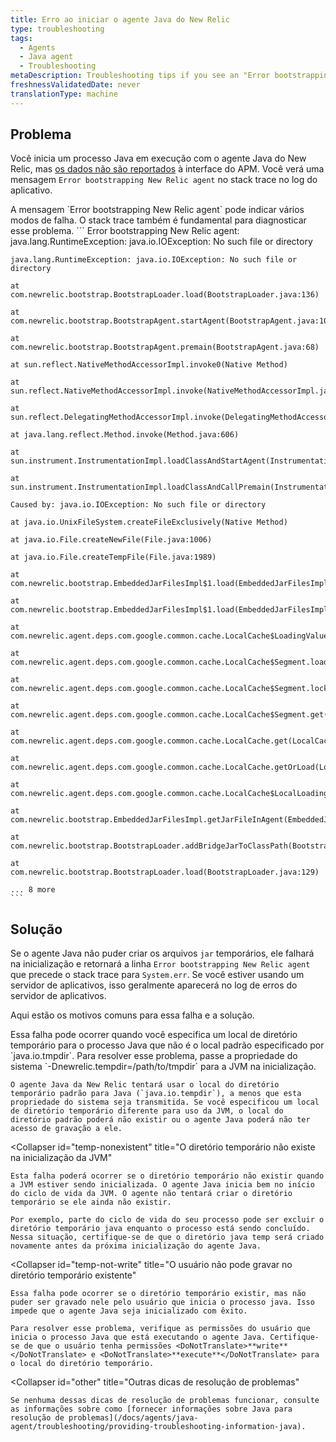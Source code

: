 ```yaml
---
title: Erro ao iniciar o agente Java do New Relic
type: troubleshooting
tags:
  - Agents
  - Java agent
  - Troubleshooting
metaDescription: Troubleshooting tips if you see an "Error bootstrapping New Relic agent" message with your Java app.
freshnessValidatedDate: never
translationType: machine
---
```


## Problema

Você inicia um processo Java em execução com o agente Java do New Relic, mas [os dados não são reportados](/docs/agents/java-agent/troubleshooting/no-data-appears-java) à interface do APM. Você verá uma mensagem `Error bootstrapping New Relic agent` no stack trace no log do aplicativo.

<Callout variant="important">
  A mensagem `Error bootstrapping New Relic agent` pode indicar vários modos de falha. O stack trace também é fundamental para diagnosticar esse problema.
</Callout>

<CollapserGroup>
  <Collapser
    id="stack-trace-example"
    title="Exemplo stack trace ao iniciar o agente Java"
  >
    ```
    Error bootstrapping New Relic agent: java.lang.RuntimeException: java.io.IOException: No such file or directory

    java.lang.RuntimeException: java.io.IOException: No such file or directory

    at com.newrelic.bootstrap.BootstrapLoader.load(BootstrapLoader.java:136)

    at com.newrelic.bootstrap.BootstrapAgent.startAgent(BootstrapAgent.java:100)

    at com.newrelic.bootstrap.BootstrapAgent.premain(BootstrapAgent.java:68)

    at sun.reflect.NativeMethodAccessorImpl.invoke0(Native Method)

    at sun.reflect.NativeMethodAccessorImpl.invoke(NativeMethodAccessorImpl.java:57)

    at sun.reflect.DelegatingMethodAccessorImpl.invoke(DelegatingMethodAccessorImpl.java:43)

    at java.lang.reflect.Method.invoke(Method.java:606)

    at sun.instrument.InstrumentationImpl.loadClassAndStartAgent(InstrumentationImpl.java:382)

    at sun.instrument.InstrumentationImpl.loadClassAndCallPremain(InstrumentationImpl.java:397)

    Caused by: java.io.IOException: No such file or directory

    at java.io.UnixFileSystem.createFileExclusively(Native Method)

    at java.io.File.createNewFile(File.java:1006)

    at java.io.File.createTempFile(File.java:1989)

    at com.newrelic.bootstrap.EmbeddedJarFilesImpl$1.load(EmbeddedJarFilesImpl.java:36)

    at com.newrelic.bootstrap.EmbeddedJarFilesImpl$1.load(EmbeddedJarFilesImpl.java:26)

    at com.newrelic.agent.deps.com.google.common.cache.LocalCache$LoadingValueReference.loadFuture(LocalCache.java:3542)

    at com.newrelic.agent.deps.com.google.common.cache.LocalCache$Segment.loadSync(LocalCache.java:2323)

    at com.newrelic.agent.deps.com.google.common.cache.LocalCache$Segment.lockedGetOrLoad(LocalCache.java:2286)

    at com.newrelic.agent.deps.com.google.common.cache.LocalCache$Segment.get(LocalCache.java:2201)

    at com.newrelic.agent.deps.com.google.common.cache.LocalCache.get(LocalCache.java:3953)

    at com.newrelic.agent.deps.com.google.common.cache.LocalCache.getOrLoad(LocalCache.java:3957)

    at com.newrelic.agent.deps.com.google.common.cache.LocalCache$LocalLoadingCache.get(LocalCache.java:4875)

    at com.newrelic.bootstrap.EmbeddedJarFilesImpl.getJarFileInAgent(EmbeddedJarFilesImpl.java:66)

    at com.newrelic.bootstrap.BootstrapLoader.addBridgeJarToClassPath(BootstrapLoader.java:73)

    at com.newrelic.bootstrap.BootstrapLoader.load(BootstrapLoader.java:129)

    ... 8 more
    ```
  </Collapser>
</CollapserGroup>

## Solução

Se o agente Java não puder criar os arquivos `jar` temporários, ele falhará na inicialização e retornará a linha `Error bootstrapping New Relic agent` que precede o stack trace para `System.err`. Se você estiver usando um servidor de aplicativos, isso geralmente aparecerá no log de erros do servidor de aplicativos.

Aqui estão os motivos comuns para essa falha e a solução.

<CollapserGroup>
  <Collapser
    id="temp-not-default"
    title="O diretório temporário é diferente da propriedade do sistema java.io.tempdir"
  >
    Essa falha pode ocorrer quando você especifica um local de diretório temporário para o processo Java que não é o local padrão especificado por `java.io.tmpdir`. Para resolver esse problema, passe a propriedade do sistema `-Dnewrelic.tempdir=/path/to/tmpdir` para a JVM na inicialização.

    O agente Java da New Relic tentará usar o local do diretório temporário padrão para Java (`java.io.tempdir`), a menos que esta propriedade do sistema seja transmitida. Se você especificou um local de diretório temporário diferente para uso da JVM, o local do diretório padrão poderá não existir ou o agente Java poderá não ter acesso de gravação a ele.
  </Collapser>

  <Collapser
    id="temp-nonexistent"
    title="O diretório temporário não existe na inicialização da JVM"
  >
    Esta falha poderá ocorrer se o diretório temporário não existir quando a JVM estiver sendo inicializada. O agente Java inicia bem no início do ciclo de vida da JVM. O agente não tentará criar o diretório temporário se ele ainda não existir.

    Por exemplo, parte do ciclo de vida do seu processo pode ser excluir o diretório temporário java enquanto o processo está sendo concluído. Nessa situação, certifique-se de que o diretório java temp será criado novamente antes da próxima inicialização do agente Java.
  </Collapser>

  <Collapser
    id="temp-not-write"
    title="O usuário não pode gravar no diretório temporário existente"
  >
    Essa falha pode ocorrer se o diretório temporário existir, mas não puder ser gravado nele pelo usuário que inicia o processo java. Isso impede que o agente Java seja inicializado com êxito.

    Para resolver esse problema, verifique as permissões do usuário que inicia o processo Java que está executando o agente Java. Certifique-se de que o usuário tenha permissões <DoNotTranslate>**write**</DoNotTranslate> e <DoNotTranslate>**execute**</DoNotTranslate> para o local do diretório temporário.
  </Collapser>

  <Collapser
    id="other"
    title="Outras dicas de resolução de problemas"
  >
    Se nenhuma dessas dicas de resolução de problemas funcionar, consulte as informações sobre como [fornecer informações sobre Java para resolução de problemas](/docs/agents/java-agent/troubleshooting/providing-troubleshooting-information-java).
  </Collapser>
</CollapserGroup>